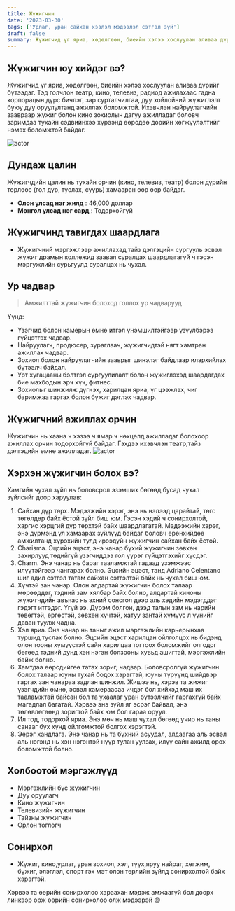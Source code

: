 ```yaml
---
title: Жүжигчин
date: '2023-03-30'
tags: ['Урлаг, уран сайхан хэвлэл мэдээлэл сэтгэл зүй']
draft: false
summary: Жүжигчид үг яриа, хөдөлгөөн, биеийн хэлээ хослуулан аливаа дүрийг бүтээдэг. Тэд голчлон театр, кино, телевиз, радиод ажилахаас гадна корпорацын дүрс бичлэг, зар сурталчилгаа, дуу хойлойний жүжиглэлт буюу дуу оруулултанд ажиллах боломжтой. Ихэвчлэн найруулагчийн заавраар жүжиг болон кино зохиолын дагуу ажилладаг боловч заримдаа тухайн сэдвийнхээ хүрээнд өөрсдөө дорийн хөгжүүлэлтийг нэмэх боломжтой байдаг.
---
```


## Жүжигчин юу хийдэг вэ?

Жүжигчид үг яриа, хөдөлгөөн, биеийн хэлээ хослуулан аливаа дүрийг бүтээдэг. Тэд голчлон театр, кино, телевиз, радиод ажилахаас гадна корпорацын дүрс бичлэг, зар сурталчилгаа, дуу хойлойний жүжиглэлт буюу дуу оруулултанд ажиллах боломжтой. Ихэвчлэн найруулагчийн заавраар жүжиг болон кино зохиолын дагуу ажилладаг боловч заримдаа тухайн сэдвийнхээ хүрээнд өөрсдөө дорийн хөгжүүлэлтийг нэмэх боломжтой байдаг.

![actor](https://chrisdeblasio.com/wp-content/uploads/2019/03/AdobeStock_134852656.jpeg)

## Дундаж цалин

Жүжигчдийн цалин нь тухайн орчин (кино, телевиз, театр) болон дүрийн төрлөөс (гол дүр, туслах, суурь) хамааран өөр өөр байдаг.

- **Олон улсад нэг жилд** : 46,000 доллар
- **Монгол улсад нэг сард** : Тодорхойгүй

## Жүжигчинд тавигдах шаардлага

- Жүжигчний мэргэжлээр ажиллахад тайз дэлгэцийн сургууль эсвэл жүжиг драмын коллежид заавал суралцах шаардлагагүй ч гэсэн мэргужлийн сурьгуулд суралцах нь чухал.

## Ур чадвар

> Амжилттай жүжигчин болоход голлох ур чадварууд

Үүнд:

- Үзэгчид болон камерын өмнө итгэл үнэмшилтэйгээр үзүүлбэрээ гүйцэтгэх чадвар.
- Найруулагч, продюсер, зураглаач, жүжигчидтэй нягт хамтран ажиллах чадвар.
- Зохиол болон найруулагчийн зааврыг шинэлэг байдлаар илэрхийлэх бүтээлч байдал.
- Урт хугацааны бэлтгэл сургуулилалт болон жүжиглэхэд шаардагдах бие махбодын эрч хүч, фитнес.
- Зохиолыг шинжилж дүгнэх, харилцан яриа, үг цээжлэх, чиг баримжаа гаргах болон бүжиг дэглэх чадвар.

## Жүжигчний ажиллах орчин

Жүжигчин нь хаана ч хэзээ ч ямар ч нөхцөлд ажилладаг болохоор ажиллах орчин тодорхойгүй байдаг. Гэхдээ ихэвчлэн театр,тайз дэлгэцийн өмнө ажилладаг.
![actor](https://images.theconversation.com/files/437278/original/file-20211213-25284-exm6a9.jpg?ixlib=rb-1.1.0&q=45&auto=format&w=1200&h=900.0&fit=crop)

## Хэрхэн жүжигчин болох вэ?

Хамгийн чухал зүйл нь боловсрол эзэмших бөгөөд бусад чухал зүйлсийг доор харуулав:

1. Сайхан дүр төрх. Мэдээжийн хэрэг, энэ нь нэлээд царайтай, төгс төгөлдөр байх ёстой зүйл биш юм. Гэсэн хэдий ч сонирхолтой, харгис хэрцгий дүр төрхтэй байх шаардлагатай. Мэдээжийн хэрэг, энэ дүрмэнд үл хамаарах зүйлүүд байдаг боловч ерөнхийдөө амжилтанд хүрэхийн тулд ирээдүйн жүжигчин сайхан байх ёстой.
2. Charisma. Эцсийн эцэст, энэ чанар бүхий жүжигчин зөвхөн захирлууд төдийгүй үзэгчиддээ гол үүрэг гүйцэтгэхийг хүсдэг.
3. Charm. Энэ чанар нь бараг тааламжтай гадаад үзэмжээс илүүтэйгээр чангарах болно. Эцсийн эцэст, танд Adriano Celentano шиг адил сэтгэл татам сайхан сэтгэлтэй байх нь чухал биш юм.
4. Хүчтэй зан чанар. Олон алдартай жүжигчин болох талаар мөрөөддөг, тэдний зам хялбар байх болно, алдартай киноны жүжигчдийн авъяас нь эхний сонсгол дээр аль хэдийн мэдэгддэг гэдэгт итгэдэг. Үгүй ээ. Дүрэм болгон, дээд талын зам нь нарийн төвөгтэй, өргөстэй, зөвхөн хүчтэй, хатуу зантай хүмүүс л үүнийг даван туулж чадна.
5. Хэл яриа. Энэ чанар нь таныг ажил мэргэжлийн карьерынхаа туршид туслах болно. Эцсийн эцэст харилцан ойлголцох нь бидэнд олон тооны хүмүүстэй сайн харилцаа тогтоох боломжийг олгодог бөгөөд тэдний дунд хэн нэгэн болзооны хувьд ашигтай, мэргэжлийн байж болно.
6. Хамтдаа өөрсдийгөө татах зориг, чадвар. Боловсролгүй жүжигчин болох талаар юуны тухай бодох хэрэгтэй, юуны түрүүнд шийдвэр гаргах зан чанараа задлан шинжил. Жишээ нь, хэрэв та жижиг үзэгчдийн өмнө, эсвэл камераасаа ичдэг бол хийхэд маш их тааламжтай байсан бол та ухаалаг уран бүтээлчийг гаргахгүй байх магадлал багатай. Хэрвээ энэ зүйл яг эсрэг байвал, энэ төлөвлөгөөнд зоригтой байх юм бол гараа оруул.
7. Ил тод, тодорхой яриа. Энэ мөч нь маш чухал бөгөөд учир нь таны санааг бүх хүнд ойлгомжтой болгох хэрэгтэй.
8. Эерэг хандлага. Энэ чанар нь та бүхний асуудал, алдаагаа аль эсвэл аль нэгэнд нь хэн нэгэнтэй нүүр тулан уулзах, илүү сайн ажилд орох боломжтой болно.

## Холбоотой мэргэжлүүд

- Мэргэжлийн бүс жүжигчин
- Дуу оруулагч
- Кино жүжигчин
- Телевизийн жүжигчин
- Тайзны жүжигчин
- Орлон тоглогч

## Сонирхол

- Жүжиг, кино,урлаг, уран зохиол, хэл, түүх,яруу найраг, хөгжим, бүжиг, элэглэл, спорт гэх мэт олон төрлийн зүйлд сонирхолтой байх хэрэгтэй.

Хэрвээ та өөрийн сонирхолоо хараахан мэдэж амжаагүй бол доорх линкээр орж өөрийн сонирхолоо олж мэдээрэй 😊
